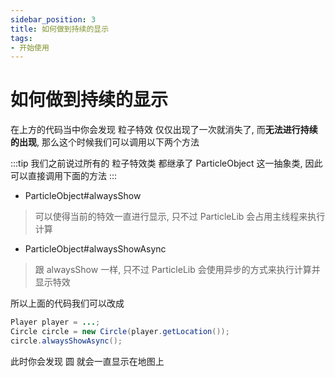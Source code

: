 ```yaml
---
sidebar_position: 3
title: 如何做到持续的显示
tags:
- 开始使用
---
```

# 如何做到持续的显示

在上方的代码当中你会发现 粒子特效 仅仅出现了一次就消失了, 而**无法进行持续的出现**, 那么这个时候我们可以调用以下两个方法

:::tip
我们之前说过所有的 粒子特效类 都继承了 ParticleObject 这一抽象类, 因此可以直接调用下面的方法
:::

- ParticleObject#alwaysShow
> 可以使得当前的特效一直进行显示, 只不过 ParticleLib 会占用主线程来执行计算
- ParticleObject#alwaysShowAsync
> 跟 alwaysShow 一样, 只不过 ParticleLib 会使用异步的方式来执行计算并显示特效

所以上面的代码我们可以改成
```java
Player player = ...;
Circle circle = new Circle(player.getLocation());
circle.alwaysShowAsync();
```

此时你会发现 圆 就会一直显示在地图上
